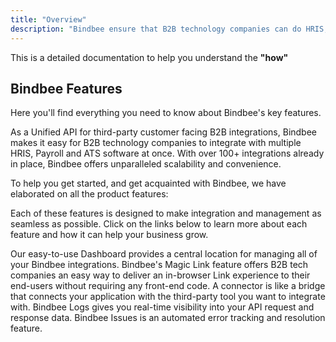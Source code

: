 ```yaml
---
title: "Overview"
description: "Bindbee ensure that B2B technology companies can do HRIS, Payroll and ATS integrations without writing much code. We have built Unified APIs that ensure that our customers never have to build 1-on-1 integrations. And, all the third party HRIS, Payroll and ATS integrations can be done in less than 5 minutes."
---
```


This is a detailed documentation to help you understand the **"how"**

## Bindbee Features

<Tip>
  Here you'll find everything you need to know about Bindbee's key features.
</Tip>

As a Unified API for third-party customer facing B2B integrations, Bindbee makes it easy for B2B technology companies to integrate with multiple HRIS, Payroll and ATS software at once. With over 100+ integrations already in place, Bindbee offers unparalleled scalability and convenience.

To help you get started, and get acquainted with Bindbee, we have elaborated on all the product features:

Each of these features is designed to make integration and management as seamless as possible. Click on the links below to learn more about each feature and how it can help your business grow.

<CardGroup cols={2}>
  <Card title="Dashboard" icon="chart-line" href="/features/dashboard">
    Our easy-to-use Dashboard provides a central location for managing all of
    your Bindbee integrations.
  </Card>
  <Card title="Magic Link" icon="link" href="/features/magic-link">
    Bindbee's Magic Link feature offers B2B tech companies an easy way to
    deliver an in-browser Link experience to their end-users without requiring
    any front-end code.
  </Card>
  <Card title="Connectors" icon="link" href="/features/connectors">
    A connector is like a bridge that connects your application with the
    third-party tool you want to integrate with.
  </Card>
  <Card title="Logs" icon="clipboard-list" href="/features/logs">
    Bindbee Logs gives you real-time visibility into your API request and
    response data.
  </Card>
  <Card title="Issues" icon="circle-exclamation" href="/features/logs">
    Bindbee Issues is an automated error tracking and resolution feature.
  </Card>
</CardGroup>
